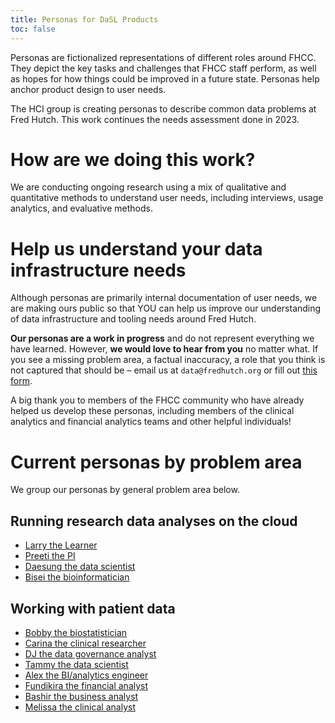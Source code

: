 ```yaml
---
title: Personas for DaSL Products
toc: false
---
```


Personas are fictionalized representations of different roles around FHCC. They depict the key tasks and challenges that FHCC staff perform, as well as hopes for how things could be improved in a future state. Personas help anchor product design to user needs.

The HCI group is creating personas to describe common data problems at Fred Hutch. This work continues the needs assessment done in 2023.

# How are we doing this work?

We are conducting ongoing research using a mix of qualitative and quantitative methods to understand user needs, including interviews, usage analytics, and evaluative methods.

# Help us understand your data infrastructure needs

Although personas are primarily internal documentation of user needs, we are making ours public so that YOU can help us improve our understanding of data infrastructure and tooling needs around Fred Hutch.

**Our personas are a work in progress** and do not represent everything we have learned. However, **we would love to hear from you** no matter what. If you see a missing problem area, a factual inaccuracy, a role that you think is not captured that should be -- email us at `data@fredhutch.org` or fill out [this form](https://forms.office.com/r/4Nh20Zk8NB).

A big thank you to members of the FHCC community who have already helped us develop these personas, including members of the clinical analytics and financial analytics teams and other helpful individuals!

# Current personas by problem area

We group our personas by general problem area below.

## Running research data analyses on the cloud

-   [Larry the Learner](/family/proof/larry-the-learner.html)
-   [Preeti the PI](/family/proof/preeti-the-pi.html)
-   [Daesung the data scientist](/family/proof/daesung-the-data-scientist.html)
-   [Bisei the bioinformatician](/family/proof/bisei-the-bioinformatics-researcher.html)

## Working with patient data

-   [Bobby the biostatistician](/family/cards/bobby-the-biostatistician.html)
-   [Carina the clinical researcher](/family/cards/carina-the-clinical-researcher.html)
-   [DJ the data governance analyst](/family/cards/DJ-data-governance-analyst.html)
-   [Tammy the data scientist](/family/cards/Tammy-the-data-scientist.html)
-   [Alex the BI/analytics engineer](/family/cards/Alex-the-bi-analytics-engineer.html)
-   [Fundikira the financial analyst](/family/cards/Fundikira-the-financial-analyst.html)
-   [Bashir the business analyst](/family/cards/Bashir-the-business-analyst.html)
-   [Melissa the clinical analyst](/family/cards/melissa-clinical-analyst.html)
